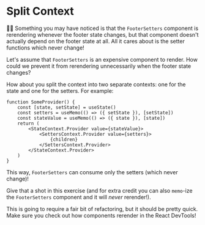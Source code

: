 # Split Context

👨‍💼 Something you may have noticed is that the `FooterSetters` component is
rerendering whenever the footer state changes, but that component doesn't
actually depend on the footer state at all. All it cares about is the setter
functions which never change!

Let's assume that `FooterSetters` is an expensive component to render. How could
we prevent it from rerendering unnecessarily when the footer state changes?

How about you split the context into two separate contexts: one for the state
and one for the setters. For example:

```tsx
function SomeProvider() {
	const [state, setState] = useState()
	const setters = useMemo(() => ({ setState }), [setState])
	const stateValue = useMemo(() => ({ state }), [state])
	return (
		<StateContext.Provider value={stateValue}>
			<SettersContext.Provider value={setters}>
				{children}
			</SettersContext.Provider>
		</StateContext.Provider>
	)
}
```

This way, `FooterSetters` can consume only the setters
(which never change)!

Give that a shot in this exercise (and for extra credit you can also `memo`-ize
the `FooterSetters` component and it will _never_ rerender!).

This is going to require a fair bit of refactoring, but it should be pretty
quick. Make sure you check out how components rerender in the React DevTools!
